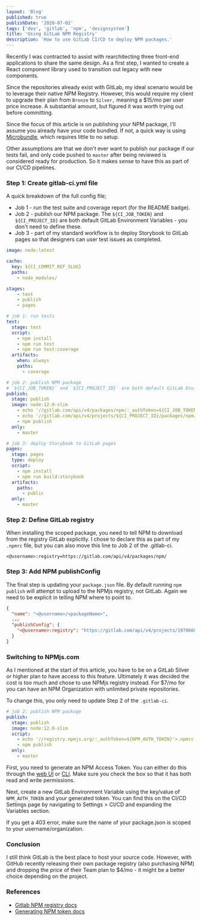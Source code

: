 ```yaml
---
layout: 'Blog'
published: true
publishDate: '2020-07-02'
tags: ['dev', 'gitlab', 'npm', 'designsystem']
title: 'Using GitLab NPM Registry'
description: 'How to use GitLab CI/CD to deploy NPM packages.'
---
```


Recently I was contracted to assist with rearchitecting three front-end applications to share the same design.  As a first step, I wanted to create a React component library used to transition out legacy with new components. 

Since the repositories already exist with GitLab, my ideal scenario would be to leverage their native NPM Registry.  However, this would require my client to upgrade their plan from `Bronze` to `Silver,` meaning a $15/mo per user price increase.  A substantial amount, but figured it was worth trying out before committing. 

Since the focus of this article is on publishing your NPM package, I'll assume you already have your code bundled.  If not, a quick way is using [Microbundle](https://github.com/developit/microbundle), which requires little to no setup.

Other assumptions are that we don't ever want to publish our package if our tests fail, and only code pushed to `master` after being reviewed is considered ready for production.  So it makes sense to have this as part of our CI/CD pipelines.


### Step 1: Create gitlab-ci.yml file

A quick breakdown of the full config file; 
- Job 1 - run the test suite and coverage report (for the README badge).
- Job 2 - publish our NPM package. The `${CI_JOB_TOKEN}` and `${CI_PROJECT_ID}` are both default GitLab Environment Variables - you don't need to define these.
- Job 3 - part of my standard workflow is to deploy Storybook to GitLab pages so that designers can user test issues as completed.

``` yaml:.gitlab-ci.yml
image: node:latest

cache:
  key: ${CI_COMMIT_REF_SLUG}
  paths:
    - node_modules/

stages:
    - test
    - publish
    - pages

# job 1: run tests
test:
  stage: test
  script:
    - npm install
    - npm run test
    - npm run test:coverage
  artifacts:
    when: always
    paths:
      - coverage

# job 2: publish NPM package
# `${CI_JOB_TOKEN}` and `${CI_PROJECT_ID}` are both default GitLab Environment Variables.
publish:
  stage: publish
  image: node:12.0-slim
    - echo '//gitlab.com/api/v4/packages/npm/:_authToken=${CI_JOB_TOKEN}'>.npmrc
    - echo '//gitlab.com/api/v4/projects/${CI_PROJECT_ID}/packages/npm/:_authToken=${CI_JOB_TOKEN}'>.npmrc
    - npm publish
  only:
    - master

# job 3: deploy Storybook to GitLab pages
pages:
  stage: pages
  type: deploy
  script:
    - npm install
    - npm run build:storybook
  artifacts:
    paths:
      - public
  only:
    - master
```


### Step 2: Define GitLab registry

When installing the scoped package, you need to tell NPM to download from the registry GitLab explicitly.  I chose to declare this as part of my `.npmrc` file, but you can also move this line to Job 2 of the .gitlab-ci.

```bash:.npmrc
<@username>:registry=https://gitlab.com/api/v4/packages/npm/
```

### Step 3: Add NPM publishConfig

The final step is updating your `package.json` file.  By default running `npm publish` will attempt to upload to the NPMjs registry, not GitLab.  Again we need to be explicit in telling NPM where to point to.

```json:package.json
{ 
  "name": "<@username>/<packageName>",
  ...
  "publishConfig": {
    "<@username>:registry": "https://gitlab.com/api/v4/projects/19706603/packages/npm/"
  }
}
```


### Switching to NPMjs.com

As I mentioned at the start of this article, you have to be on a GitLab Silver or higher plan to have access to this feature.  Ultimately it was decided the cost is too much and chose to use NPMjs registry instead.  For $7/mo for you can have an NPM Organization with unlimited private repositories.  

To change this, you only need to update Step 2 of the `.gitlab-ci`.

``` yaml:.gitlab-ci.yml
# job 2: publish NPM package
publish:
  stage: publish
  image: node:12.0-slim
  script:
    - echo '//registry.npmjs.org/:_authToken=${NPM_AUTH_TOKEN}'>.npmrc
    - npm publish
  only:
    - master
```

First, you need to generate an NPM Access Token.  You can either do this through the [web UI](https://docs.npmjs.com/creating-and-viewing-authentication-tokens) or [CLI](https://docs.npmjs.com/creating-and-viewing-authentication-tokens).  Make sure you check the box so that it has both read and write permissions.  

Next, create a new GitLab Environment Variable using the key/value of `NPM_AUTH_TOKEN` and your generated token.  You can find this on the CI/CD Settings page by navigating to Settings > CI/CD and expanding the Variables section.

If you get a 403 error, make sure the name of your package.json is scoped to your username/organization.


### Conclusion
I still think GitLab is the best place to host your source code.  However, with GitHub recently releasing their own package registry (also purchasing NPM) and dropping the price of their Team plan to $4/mo - it might be a better choice depending on the project.


### References
- [Gitlab NPM registry docs](https://docs.gitlab.com/ee/user/packages/npm_registry/)
- [Generating NPM token docs](https://docs.npmjs.com/creating-and-viewing-authentication-tokens)